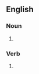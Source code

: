 ==English==

===Noun===
{{head|en|noun plural form}}

# {{plural of|bobble|lang=en}}

===Verb===
{{head|en|verb form}}

# {{en-third-person singular of|bobble}}